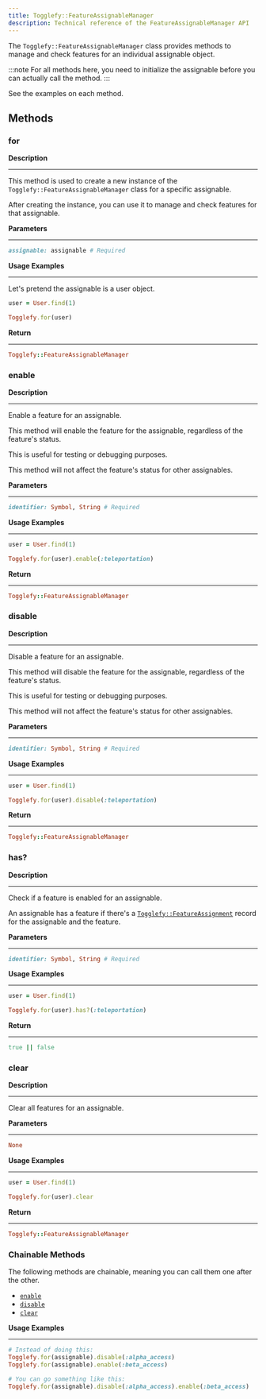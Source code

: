 ```yaml
---
title: Togglefy::FeatureAssignableManager
description: Technical reference of the FeatureAssignableManager API
---
```


The `Togglefy::FeatureAssignableManager` class provides methods to manage and check features for an individual assignable object.

:::note
For all methods here, you need to initialize the assignable before you can actually call the method.
:::

See the examples on each method.

## Methods

### for

**Description**

---

This method is used to create a new instance of the `Togglefy::FeatureAssignableManager` class for a specific assignable.

After creating the instance, you can use it to manage and check features for that assignable.

**Parameters**

---

```ruby
assignable: assignable # Required
```

**Usage Examples**

---

Let's pretend the assignable is a user object.
```ruby
user = User.find(1)

Togglefy.for(user)
```

**Return**

---

```ruby
Togglefy::FeatureAssignableManager
```

### enable

**Description**

---

Enable a feature for an assignable.

This method will enable the feature for the assignable, regardless of the feature's status.

This is useful for testing or debugging purposes.

This method will not affect the feature's status for other assignables.

**Parameters**

---

```ruby
identifier: Symbol, String # Required
```

**Usage Examples**

---

```ruby
user = User.find(1)

Togglefy.for(user).enable(:teleportation)
```

**Return**

---

```ruby
Togglefy::FeatureAssignableManager
```

### disable

**Description**

---

Disable a feature for an assignable.

This method will disable the feature for the assignable, regardless of the feature's status.

This is useful for testing or debugging purposes.

This method will not affect the feature's status for other assignables.

**Parameters**

---

```ruby
identifier: Symbol, String # Required
```

**Usage Examples**

---

```ruby
user = User.find(1)

Togglefy.for(user).disable(:teleportation)
```

**Return**

---

```ruby
Togglefy::FeatureAssignableManager
```

### has?

**Description**

---

Check if a feature is enabled for an assignable.

An assignable has a feature if there's a [`Togglefy::FeatureAssignment`](../../structure/models#togglefyfeatureassignment) record for the assignable and the feature.

**Parameters**

---

```ruby
identifier: Symbol, String # Required
```

**Usage Examples**

---

```ruby
user = User.find(1)

Togglefy.for(user).has?(:teleportation)
```

**Return**

---

```ruby
true || false
```

### clear

**Description**

---

Clear all features for an assignable.

**Parameters**

---

```ruby
None
```

**Usage Examples**

---

```ruby
user = User.find(1)

Togglefy.for(user).clear
```

**Return**

---

```ruby
Togglefy::FeatureAssignableManager
```

### Chainable Methods

The following methods are chainable, meaning you can call them one after the other.

- [`enable`](#enable)
- [`disable`](#disable)
- [`clear`](#clear)

**Usage Examples**

---

```ruby
# Instead of doing this:
Togglefy.for(assignable).disable(:alpha_access)
Togglefy.for(assignable).enable(:beta_access)

# You can go something like this:
Togglefy.for(assignable).disable(:alpha_access).enable(:beta_access)
```